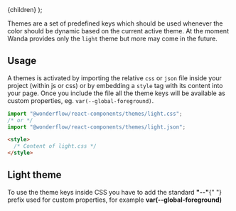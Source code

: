 
  <MdxLayout title="Themes" description="Plug n'play colors for your product">
    {children}
  </MdxLayout>
);

Themes are a set of predefined keys which should be used whenever the color should be dynamic based on the current active theme. At the moment Wanda provides only the `light` theme but more may come in the future.

## Usage

A themes is activated by importing the relative `css` or `json` file inside your project (within js or css) or by embedding a `style` tag with its content into your page. Once you include the file all the theme keys will be available as custom properties, eg. `var(--global-foreground)`.

```js
import "@wonderflow/react-components/themes/light.css";
/* or */
import "@wonderflow/react-components/themes/light.json";
```

```html
<style>
  /* Content of light.css */
</style>
```

## Light theme

<Snackbar type="info">
  To use the theme keys inside CSS you have to add the standard <b>"--"</b>{" "}
  prefix used for custom properties, for example <b>var(--global-foreground)</b>
</Snackbar>
<br />
<br />
<ThemeList theme={light} />
